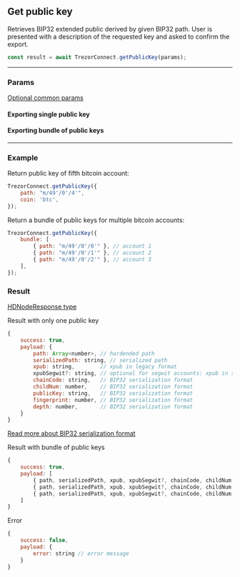 
<ApiPlayground method="/method/getPublicKey" />

## Get public key

Retrieves BIP32 extended public derived by given BIP32 path.
User is presented with a description of the requested key and asked to confirm the export.

```javascript
const result = await TrezorConnect.getPublicKey(params);
```

---

### Params

[Optional common params](commonParams.md)

#### Exporting single public key

<ParamsTable schema={GetPublicKey} />

#### Exporting bundle of public keys

<Param name="bundle" type="`Array` of Objects with above schema" />

---

### Example

Return public key of fifth bitcoin account:

```javascript
TrezorConnect.getPublicKey({
    path: "m/49'/0'/4'",
    coin: 'btc',
});
```

Return a bundle of public keys for multiple bitcoin accounts:

```javascript
TrezorConnect.getPublicKey({
    bundle: [
        { path: "m/49'/0'/0'" }, // account 1
        { path: "m/49'/0'/1'" }, // account 2
        { path: "m/49'/0'/2'" }, // account 3
    ],
});
```

### Result

[HDNodeResponse type](https://github.com/trezor/trezor-suite/blob/develop/packages/connect/src/types/api/getPublicKey.ts)

Result with only one public key

```javascript
{
    success: true,
    payload: {
        path: Array<number>, // hardended path
        serializedPath: string, // serialized path
        xpub: string,        // xpub in legacy format
        xpubSegwit?: string, // optional for segwit accounts: xpub in segwit format
        chainCode: string,   // BIP32 serialization format
        childNum: number,    // BIP32 serialization format
        publicKey: string,   // BIP32 serialization format
        fingerprint: number, // BIP32 serialization format
        depth: number,       // BIP32 serialization format
    }
}
```

[Read more about BIP32 serialization format](https://github.com/bitcoin/bips/blob/master/bip-0032.mediawiki#Serialization_format)

Result with bundle of public keys

```javascript
{
    success: true,
    payload: [
        { path, serializedPath, xpub, xpubSegwit?, chainCode, childNum, publicKey, fingerprint, depth }, // account 1
        { path, serializedPath, xpub, xpubSegwit?, chainCode, childNum, publicKey, fingerprint, depth }, // account 2
        { path, serializedPath, xpub, xpubSegwit?, chainCode, childNum, publicKey, fingerprint, depth }  // account 3
    ]
}
```

Error

```javascript
{
    success: false,
    payload: {
        error: string // error message
    }
}
```
